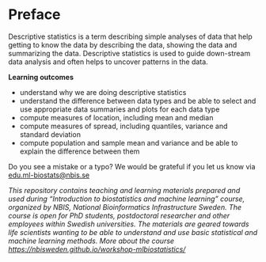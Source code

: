 # Preface {.unnumbered}

Descriptive statistics is a term describing simple analyses of data that help getting to know the data by describing the data, showing the data and summarizing the data. Descriptive statistics is used to guide down-stream data analysis and often helps to uncover patterns in the data.  


**Learning outcomes**

- understand why we are doing descriptive statistics
- understand the difference between data types and be able to select and use appropriate data summaries and plots for each data type
- compute measures of location, including mean and median
- compute measures of spread, including quantiles, variance and standard deviation
- compute population and sample mean and variance and be able to explain the difference between them

Do you see a mistake or a typo? We would be grateful if you let us know via [edu.ml-biostats@nbis.se](edu.ml-biostats@nbis.se)

*This repository contains teaching and learning materials prepared and used during “Introduction to biostatistics and machine learning” course, organized by NBIS, National Bioinformatics Infrastructure Sweden. The course is open for PhD students, postdoctoral researcher and other employees within Swedish universities. The materials are geared towards life scientists wanting to be able to understand and use basic statistical and machine learning methods. More about the course [https://nbisweden.github.io/workshop-mlbiostatistics/](https://nbisweden.github.io/workshop-mlbiostatistics/)
*


